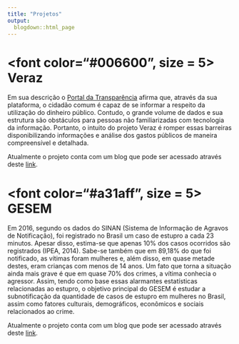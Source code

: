```yaml
---
title: "Projetos"
output:
  blogdown::html_page
---
```


# <font color="#006600", size = 5> Veraz </font>

Em sua descrição o [Portal da Transparência](http://www.portaltransparencia.gov.br/) 
afirma que, através da sua plataforma, o cidadão comum é capaz de se informar a 
respeito da utilização do dinheiro público. Contudo, o grande volume de dados e 
sua estrutura são obstáculos para pessoas não familiarizadas com tecnologia da 
informação. Portanto, o intuito do projeto Veraz é romper essas barreiras 
disponibilizando informações e análise dos gastos públicos de maneira 
compreensível e detalhada.

Atualmente o projeto conta com um blog que pode ser acessado através
deste [link](https://stats4good.github.io/veraz).

# <font color="#a31aff", size = 5> GESEM </font>

Em 2016, segundo os dados do SINAN (Sistema de Informação de Agravos de 
Notificação), foi registrado no Brasil um caso de estupro a cada 23 minutos. 
Apesar disso, estima-se que apenas 10% dos casos ocorridos são registrados 
(IPEA, 2014). Sabe-se também que em 89,18% do que foi notificado, as vítimas 
foram mulheres e, além disso, em quase metade destes, eram crianças com menos 
de 14 anos. Um fato que torna a situação ainda mais grave é que  em quase 70% 
dos crimes, a vítima conhecia o agressor. Assim, tendo como base essas alarmantes 
estatísticas relacionadas ao estupro, o objetivo principal do GESEM é estudar a 
subnotificação da quantidade de casos de estupro em mulheres no Brasil, assim como 
fatores culturais, demográficos, econômicos e sociais relacionados ao crime.

Atualmente o projeto conta com um blog que pode ser acessado através
deste [link](https://stats4good.github.io/gesem).
